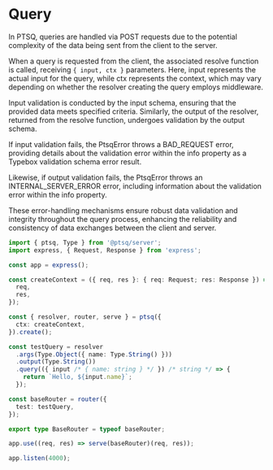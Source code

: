 # Query

In PTSQ, queries are handled via POST requests due to the potential complexity of the data being sent from the client to the server.

When a query is requested from the client, the associated resolve function is called, receiving `{ input, ctx }` parameters. Here, input represents the actual input for the query, while ctx represents the context, which may vary depending on whether the resolver creating the query employs middleware.

Input validation is conducted by the input schema, ensuring that the provided data meets specified criteria. Similarly, the output of the resolver, returned from the resolve function, undergoes validation by the output schema.

If input validation fails, the PtsqError throws a BAD_REQUEST error, providing details about the validation error within the info property as a Typebox validation schema error result.

Likewise, if output validation fails, the PtsqError throws an INTERNAL_SERVER_ERROR error, including information about the validation error within the info property.

These error-handling mechanisms ensure robust data validation and integrity throughout the query process, enhancing the reliability and consistency of data exchanges between the client and server.

```ts copy filename="query.ts"
import { ptsq, Type } from '@ptsq/server';
import express, { Request, Response } from 'express';

const app = express();

const createContext = ({ req, res }: { req: Request; res: Response }) => ({
  req,
  res,
});

const { resolver, router, serve } = ptsq({
  ctx: createContext,
}).create();

const testQuery = resolver
  .args(Type.Object({ name: Type.String() }))
  .output(Type.String())
  .query(({ input /* { name: string } */ }) /* string */ => {
    return `Hello, ${input.name}`;
  });

const baseRouter = router({
  test: testQuery,
});

export type BaseRouter = typeof baseRouter;

app.use((req, res) => serve(baseRouter)(req, res));

app.listen(4000);
```
